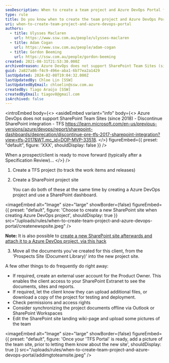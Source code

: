 ```yaml
---
seoDescription: When to create a team project and Azure DevOps Portal for a prospect/client? Create a TFS project and SharePoint site once a prospect/ client is ready to move forward after a Specification Review.
type: rule
title: Do you know when to create the team project and Azure DevOps Portal for a prospect/client?
uri: when-to-create-team-project-and-azure-devops-portal
authors:
  - title: Ulysses Maclaren
    url: https://www.ssw.com.au/people/ulysses-maclaren
  - title: Adam Cogan
    url: https://www.ssw.com.au/people/adam-cogan
  - title: Gordon Beeming
    url: https://ssw.com.au/people/gordon-beeming
created: 2021-08-31T21:53:30.000Z
archivedreason: Azure DevOps does not support SharePoint Team Sites (since 2018) - Discontinue SharePoint integration - TFS https://learn.microsoft.com/en-us/previous-versions/azure/devops/report/sharepoint-dashboards/deprecation/discontinue-pre-tfs-2017-sharepoint-integration?view=tfs-2017.&WT.mc_id=DOP-MVP-33518 Replaced by https://ssw.com.au/rules/connect-crm-to-microsoft-teams
guid: 2a827a86-f4c9-496e-aba1-6b77ea2a1429
lastUpdated: 2024-02-08T19:04:32.000Z
lastUpdatedBy: Chloe Lin [SSW]
lastUpdatedByEmail: chloelin@ssw.com.au
createdBy: Tiago Araújo [SSW]
createdByEmail: tiagov8@gmail.com
isArchived: false
---
```


<introEmbed
  body={<>
<asideEmbed
  variant="info"
  body={<>
    Azure DevOps does not support SharePoint Team Sites (since 2018) - Discontinue SharePoint integration - TFS <https://learn.microsoft.com/en-us/previous-versions/azure/devops/report/sharepoint-dashboards/deprecation/discontinue-pre-tfs-2017-sharepoint-integration?view=tfs-2017&WT.mc_id=DOP-MVP-33518>.
  </>}
  figureEmbed={{
    preset: "default",
    figure: 'XXX',
    shouldDisplay: false
  }}
/>

When a prospect/client is ready to move forward (typically after a Specification Review)...
  </>}
/>
1. Create a TFS project (to track the work items and releases)
2. Create a SharePoint project site

   You can do both of these at the same time by creating a Azure DevOps project and use a SharePoint dashboard.
   
<imageEmbed
  alt="Image"
  size="large"
  showBorder={false}
  figureEmbed={{
    preset: "default",
    figure: 'Choose to create a new SharePoint site when creating Azure DevOps project',
    shouldDisplay: true
  }}
  src="/uploads/rules/when-to-create-team-project-and-azure-devops-portal/createnewspsite.jpeg"
/>

**Note:** It is also possible to [create a new SharePoint site afterwards and attach it to a Azure DevOps project, via this hack](/how-to-create-Project-Portal)

3. Move all the documents you've created for this client, from the 'Prospects Site (Document Library)' into the new project site.

A few other things to do frequently do right away:

* If required, create an external user account for the Product Owner. This enables the client access to your SharePoint Extranet to see the documents, sites and reports.
* If required, let the client know they can upload additional files, or download a copy of the project for testing and deployment.
* Check permissions and access rights
* Consider synchronizing the project documents offline via Outlook or SharePoint Workspaces
* Edit the SharePoint site landing wiki-page and upload some pictures of the team
  
<imageEmbed
  alt="Image"
  size="large"
  showBorder={false}
  figureEmbed={{
    preset: "default",
    figure: 'Once your \'TFS Portal\' is ready, add a picture of the team site, prior to letting them know about the new site',
    shouldDisplay: true
  }}
  src="/uploads/rules/when-to-create-team-project-and-azure-devops-portal/addimgtoteamsite.jpeg"
/>
